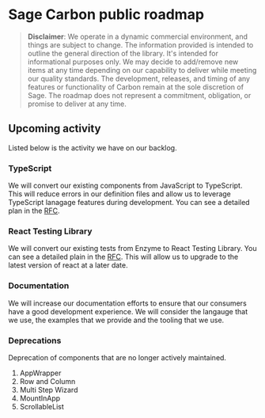 <Meta title="Documentation/Development Roadmap" />

# Sage Carbon public roadmap

> **Disclaimer**: We operate in a dynamic commercial environment, and things are subject to change. The information provided is intended to outline the general direction of the library. It's intended for informational purposes only. We may decide to add/remove new items at any time depending on our capability to deliver while meeting our quality standards. The development, releases, and timing of any features or functionality of Carbon remain at the sole discretion of Sage. The roadmap does not represent a commitment, obligation, or promise to deliver at any time.

## Upcoming activity

Listed below is the activity we have on our backlog.

### TypeScript

We will convert our existing components from JavaScript to TypeScript.
This will reduce errors in our definition files and allow us to leverage TypeScript lanagage features during development.
You can see a detailed plan in the [RFC](https://github.com/Sage/carbon/tree/master/rfcs/text/typescript.md).

### React Testing Library

We will convert our existing tests from Enzyme to React Testing Library. You can see a detailed plain in the [RFC](https://github.com/Sage/carbon/tree/master/rfcs/text/enzyme-to-rtl.md).
This will allow us to upgrade to the latest version of react at a later date.

### Documentation 

We will increase our documentation efforts to ensure that our consumers have a good development experience.
We will consider the langauge that we use, the examples that we provide and the tooling that we use.

### Deprecations

Deprecation of components that are no longer actively maintained.

1. AppWrapper
2. Row and Column
3. Multi Step Wizard
4. MountInApp
5. ScrollableList
